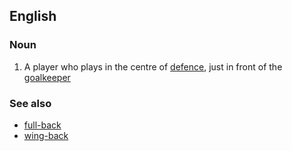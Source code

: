 ==English==

===Noun===
{{en-noun|sg=[[centre]]-[[back]]}}

# {{soccer}} A player who plays in the centre of [[defence]], just in front of the [[goalkeeper]]

===See also===
*[[full-back]]
*[[wing-back]]